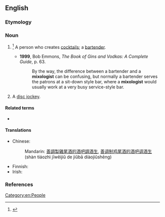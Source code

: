==English==

===Etymology===
{{suffix|en|mix|ologist}}

===Noun===
{{en-noun}}

# {{lb|en|jocular}}<ref>{{R:Online Etymology Dictionary}}</ref> A person who creates [[cocktails]]; a [[bartender]]. {{defdate|from 1856}}
#* '''1999''', Bob Emmons, ''The Book of Gins and Vodkas: A Complete Guide'', p. 63.
#*: By the way, the difference between a bartender and a '''mixologist''' can be confusing, but normally a bartender serves the patrons at a sit-down style bar, where a '''mixologist''' would usually work at a very busy service-style bar.
# A [[disc jockey]].

====Related terms====
* {{l|en|mixology}}

====Translations====
{{trans-top|person who creates cocktails}}
* Chinese:
*: Mandarin: {{qualifier|no exact term exists}} [[善]][[調製]][[雞尾酒]][[的]][[酒吧]][[調酒生]], [[善]][[调制]][[鸡尾酒]][[的]][[酒吧]][[调酒生]] (shàn tiáozhì jīwěijiǔ de jiǔbā diàojiǔshēng)
{{trans-mid}}
* Finnish: {{t+|fi|baarimikko}}
* Irish: {{t|ga|manglamóir deochanna|m}}
{{trans-bottom}}

===References===
<references/>

[[Category:en:People]]